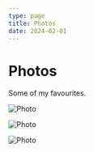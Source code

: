 ```yaml
---
type: page
title: Photos
date: 2024-02-01
---
```


# Photos

Some of my favourites.


<Image
  src="/images/sky.jpeg"
  alt="Photo"
  width={1125}
  height={750}
  priority
  className="next-image"
/>

<Image
  src="/images/car.jpeg"
  alt="Photo"
  width={1125}
  height={750}
  priority
  className="next-image"
/>

<Image
  src="/images/mountains.jpeg"
  alt="Photo"
  width={1125}
  height={750}
  priority
  className="next-image"
/>
